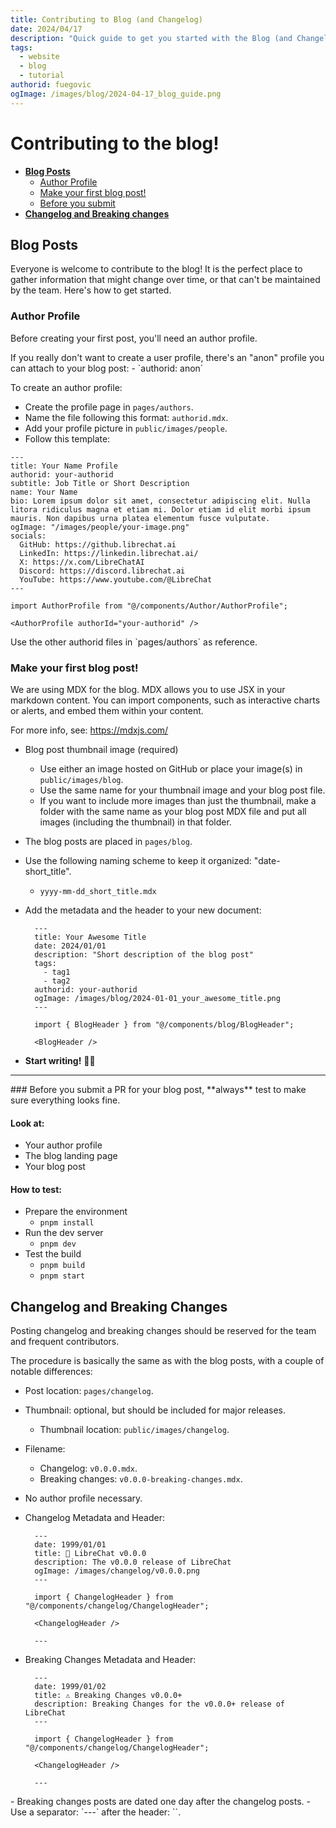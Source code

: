 ```yaml
---
title: Contributing to Blog (and Changelog)
date: 2024/04/17
description: "Quick guide to get you started with the Blog (and Changelog)"
tags: 
  - website
  - blog
  - tutorial
authorid: fuegovic
ogImage: /images/blog/2024-04-17_blog_guide.png
---
```



<BlogHeader />

# Contributing to the blog!

- **[Blog Posts](#blog-posts)**
  - [Author Profile](#author-profile)
  - [Make your first blog post!](#make-your-first-blog-post)
  - [Before you submit](#before-you-submit-a-pr-for-your-blog-post-always-test-to-make-sure-everything-looks-fine)
- **[Changelog and Breaking changes](#changelog-and-breaking-changes)**

## Blog Posts

Everyone is welcome to contribute to the blog! It is the perfect place to gather information that might change over time, or that can't be maintained by the team. Here's how to get started.

### Author Profile
Before creating your first post, you'll need an author profile.

<Callout title="Prefer to stay anonymous?"> 
If you really don't want to create a user profile, there's an "anon" profile you can attach to your blog post:
- `authorid: anon`
</Callout>

To create an author profile:
- Create the profile page in `pages/authors`.
- Name the file following this format: `authorid.mdx`.
- Add your profile picture in `public/images/people`.
- Follow this template:

```mdx filename="authorid.mdx"
---
title: Your Name Profile
authorid: your-authorid
subtitle: Job Title or Short Description
name: Your Name
bio: Lorem ipsum dolor sit amet, consectetur adipiscing elit. Nulla litora ridiculus magna et etiam mi. Dolor etiam id elit morbi ipsum mauris. Non dapibus urna platea elementum fusce vulputate.
ogImage: "/images/people/your-image.png"
socials:
  GitHub: https://github.librechat.ai
  LinkedIn: https://linkedin.librechat.ai/
  X: https://x.com/LibreChatAI
  Discord: https://discord.librechat.ai
  YouTube: https://www.youtube.com/@LibreChat
---

import AuthorProfile from "@/components/Author/AuthorProfile";

<AuthorProfile authorId="your-authorid" />
```

<Callout type="tip" title="Tip">
Use the other authorid files in `pages/authors` as reference.
</Callout>

### Make your first blog post!
We are using MDX for the blog. MDX allows you to use JSX in your markdown content. You can import components, such as interactive charts or alerts, and embed them within your content.

For more info, see: https://mdxjs.com/

- Blog post thumbnail image (required)
  - Use either an image hosted on GitHub or place your image(s) in `public/images/blog`.
  - Use the same name for your thumbnail image and your blog post file.
  - If you want to include more images than just the thumbnail, make a folder with the same name as your blog post MDX file and put all images (including the thumbnail) in that folder.

- The blog posts are placed in `pages/blog`.
- Use the following naming scheme to keep it organized: "date-short_title".
  - `yyyy-mm-dd_short_title.mdx`

- Add the metadata and the header to your new document:

  ```mdx filename="metadata and header"
    ---
    title: Your Awesome Title
    date: 2024/01/01
    description: "Short description of the blog post"
    tags: 
      - tag1
      - tag2
    authorid: your-authorid
    ogImage: /images/blog/2024-01-01_your_awesome_title.png
    ---

    import { BlogHeader } from "@/components/blog/BlogHeader";

    <BlogHeader />
  ```

- **Start writing!** 🧑‍💻

---

<Callout type="warning" title="Before you submit">
### Before you submit a PR for your blog post, **always** test to make sure everything looks fine.

#### Look at:
- Your author profile 
- The blog landing page
- Your blog post

#### How to test:
- Prepare the environment
  - `pnpm install`
- Run the dev server
  - `pnpm dev`
- Test the build
  - `pnpm build`
  - `pnpm start`

</Callout>

## Changelog and Breaking Changes

Posting changelog and breaking changes should be reserved for the team and frequent contributors.

The procedure is basically the same as with the blog posts, with a couple of notable differences:

- Post location: `pages/changelog`.
- Thumbnail: optional, but should be included for major releases.
  - Thumbnail location: `public/images/changelog`.
- Filename: 
  - Changelog: `v0.0.0.mdx`.
  - Breaking changes: `v0.0.0-breaking-changes.mdx`.
- No author profile necessary.

- Changelog Metadata and Header:

  ```mdx filename="changelog metadata and header"
    ---
    date: 1999/01/01
    title: 🚀 LibreChat v0.0.0
    description: The v0.0.0 release of LibreChat
    ogImage: /images/changelog/v0.0.0.png
    ---

    import { ChangelogHeader } from "@/components/changelog/ChangelogHeader";

    <ChangelogHeader />

    ---
  ```

- Breaking Changes Metadata and Header:

  ```mdx filename="breaking changes metadata and header"
    ---
    date: 1999/01/02
    title: ⚠️ Breaking Changes v0.0.0+
    description: Breaking Changes for the v0.0.0+ release of LibreChat
    ---

    import { ChangelogHeader } from "@/components/changelog/ChangelogHeader";

    <ChangelogHeader />

    ---
  ```

<Callout type="note" title="Notes:">
- Breaking changes posts are dated one day after the changelog posts.
- Use a separator: `---` after the header: `<ChangelogHeader />`.
</Callout>